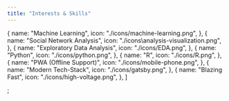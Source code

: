 ```yaml
---
title: "Interests & Skills"
---
```


  {
    name: "Machine Learning",
    icon: "./icons/machine-learning.png",
  },
  {
    name: "Social Network Analysis",
    icon: "./icons\analysis-visualization.png",
  },
  {
    name: "Exploratory Data Analysis",
    icon: "./icons/EDA.png",
  },
  {
    name: "Python",
    icon: "./icons/python.png",
  },
  {
    name: "R",
    icon: "./icons/R.png",
  },
  {
    name: "PWA (Offline Support)",
    icon: "./icons/mobile-phone.png",
  },
  {
    name: "Modern Tech-Stack",
    icon: "./icons/gatsby.png",
  },
  {
    name: "Blazing Fast",
    icon: "./icons/high-voltage.png",
  },
]

;
